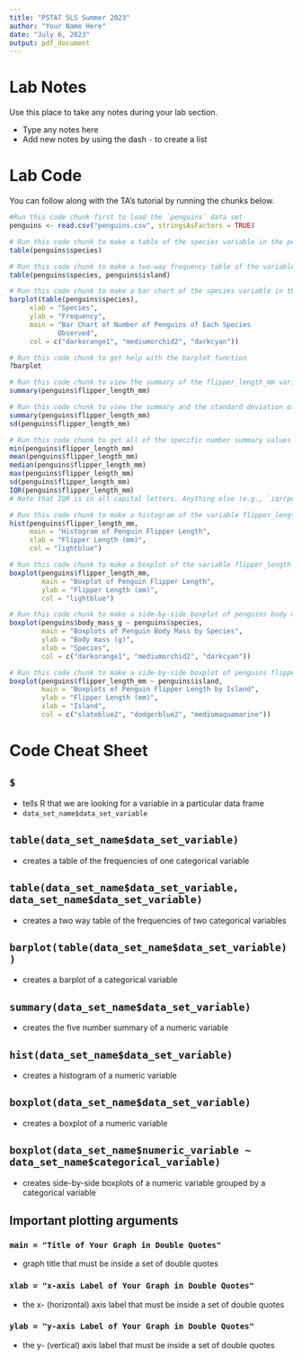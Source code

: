 ```yaml
---
title: "PSTAT 5LS Summer 2023"
author: "Your Name Here"
date: "July 6, 2023"
output: pdf_document
---
```


# Lab Notes

Use this place to take any notes during your lab section.

- Type any notes here
- Add new notes by using the dash `-` to create a list

# Lab Code

You can follow along with the TA's tutorial by running the chunks below. 

```r
#Run this code chunk first to load the `penguins` data set
penguins <- read.csv("penguins.csv", stringsAsFactors = TRUE)
```

```r
# Run this code chunk to make a table of the species variable in the penguins data
table(penguins$species)
```

```r
# Run this code chunk to make a two-way frequency table of the variables species and island in the penguins data
table(penguins$species, penguins$island)
```

```r
# Run this code chunk to make a bar chart of the species variable in the penguins data
barplot(table(penguins$species),
     xlab = "Species",
     ylab = "Frequency",
     main = "Bar Chart of Number of Penguins of Each Species 
            Observed",
     col = c("darkorange1", "mediumorchid2", "darkcyan"))
```

```r
# Run this code chunk to get help with the barplot function
?barplot
```

```r
# Run this code chunk to view the summary of the flipper_length_mm variable in the penguins data
summary(penguins$flipper_length_mm)
```

```r
# Run this code chunk to view the summary and the standard deviation of the flipper_length_mm variable in the penguins data
summary(penguins$flipper_length_mm)
sd(penguins$flipper_length_mm)
```

```r
# Run this code chunk to get all of the specific number summary values
min(penguins$flipper_length_mm)
mean(penguins$flipper_length_mm)
median(penguins$flipper_length_mm)
max(penguins$flipper_length_mm)
sd(penguins$flipper_length_mm)
IQR(penguins$flipper_length_mm)
# Note that IQR is in all capital letters. Anything else (e.g., `iqr(penguins$flipper_length_mm)`) would give you an error
```

```r
# Run this code chunk to make a histogram of the variable flipper_length_mm in the penguins data. When you make your own histograms, be sure to add the `main` and `xlab` labels for better readability 
hist(penguins$flipper_length_mm,
     main = "Histogram of Penguin Flipper Length",
     xlab = "Flipper Length (mm)",
     col = "lightblue")
```

```r
# Run this code chunk to make a boxplot of the variable flipper_length_mm in the penguins data. Don't forget a title using `main` and a y-axis label using `ylab`.
boxplot(penguins$flipper_length_mm,
        main = "Boxplot of Penguin Flipper Length",
        ylab = "Flipper Length (mm)",
        col = "lightblue")
```

```r
# Run this code chunk to make a side-by-side boxplot of penguins body mass by the categorical variable `species`
boxplot(penguins$body_mass_g ~ penguins$species,
        main = "Boxplots of Penguin Body Mass by Species",
        ylab = "Body mass (g)",
        xlab = "Species",
        col = c("darkorange1", "mediumorchid2", "darkcyan"))
```

```r
# Run this code chunk to make a side-by-side boxplot of penguins flipper length by the categorical variable `island`
boxplot(penguins$flipper_length_mm ~ penguins$island,
        main = "Boxplots of Penguin Flipper Length by Island",
        ylab = "Flipper Length (mm)",
        xlab = "Island",
        col = c("slateblue2", "dodgerblue2", "mediumaquamarine"))
```

# Code Cheat Sheet

## `$`
- tells R that we are looking for a variable in a particular data frame
- `data_set_name$data_set_variable`

## `table(data_set_name$data_set_variable)`
- creates a table of the frequencies of one categorical variable

## `table(data_set_name$data_set_variable, data_set_name$data_set_variable)`
- creates a two way table of the frequencies of two categorical variables

## `barplot(table(data_set_name$data_set_variable))`
- creates a barplot of a categorical variable

## `summary(data_set_name$data_set_variable)`
- creates the five number summary of a numeric variable

## `hist(data_set_name$data_set_variable)`
- creates a histogram of a numeric variable

## `boxplot(data_set_name$data_set_variable)`
- creates a boxplot of a numeric variable

## `boxplot(data_set_name$numeric_variable ~ data_set_name$categorical_variable)`
- creates side-by-side boxplots of a numeric variable grouped by a categorical variable

## Important plotting arguments

### `main = "Title of Your Graph in Double Quotes"`
- graph title that must be inside a set of double quotes

### `xlab = "x-axis Label of Your Graph in Double Quotes"`
- the x- (horizontal) axis label that must be inside a set of double quotes

### `ylab = "y-axis Label of Your Graph in Double Quotes"`
- the y- (vertical) axis label that must be inside a set of double quotes

